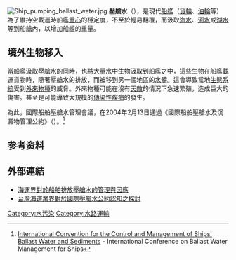 {{article issues|
{{roughtranslation|time=2014-02-19T01:46:20+00:00}}
{{expand|time=2010-08-08T17:45:43+00:00}}
{{expert|time=2010-08-08T17:45:43+00:00}}
}}
[[File:Ship_pumping_ballast_water.jpg|right]]
'''壓艙水'''（{{lang-en|Ballast water}}），是現代[[船艦|船艦]]（[[貨輪|貨輪]]、[[油輪|油輪]]等）為了維持空載運時船艦[[重心|重心]]的穩定度，不至於輕易翻覆，而汲取[[海水|海水]]、[[河水|河水]]或[[湖水|湖水]]等到船艙內，以增加船艦的重量。

==境外生物移入==
當船艦汲取壓艙水的同時，也將大量水中生物汲取到船艦之中，這些生物在船艦載運貨物時，隨著壓艙水的排放，而被移到另一個地區的[[水體|水體]]。這會導致當地[[生態系統|生態系統]]受到[[外來物種|外來物種]]的威脅。外來物種可能在沒有[[天敵|天敵]]的情況下急速繁殖，造成巨大的傷害。甚至是可能導致大規模的[[傳染性疾病|傳染性疾病]]的發生。

為此，國際船舶壓艙水管理會議，在2004年2月13日通過《國際船舶壓艙水及沉澱物管理公約》（{{lang|en|International Convention for the Control and Management of Ships' Ballast Water and Sediments}}）。<ref>[http://www.imo.org/conventions/mainframe.asp?topic_id=867 International Convention for the Control and Management of Ships' Ballast Water and Sediments] {{Wayback|url=http://www.imo.org/conventions/mainframe.asp?topic_id=867 |date=20100926002741 }} - International Conference on Ballast Water Management for Ships</ref>

==参考资料==
{{reflist}}

==外部連結==
*[http://www.ncsu.org.tw/file/sea662-1.pdf 海運界對於船舶排放壓艙水的管理與因應] {{Wayback|url=http://www.ncsu.org.tw/file/sea662-1.pdf |date=20200927013653 }}
*[http://www.cmri.org.tw/kmportal-deluxe/download/attdown/0/20096-5.pdf 台灣海運業界對於國際壓艙水公約認知之探討]

{{Authority control}}

[[Category:水污染|Category:水污染]]
[[Category:水路運輸|Category:水路運輸]]